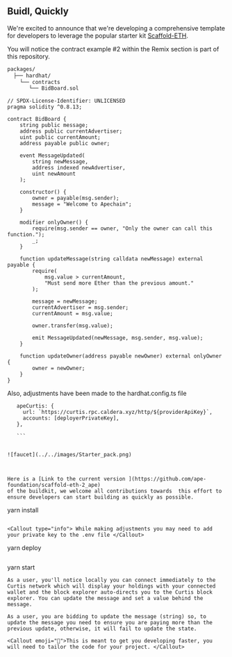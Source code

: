 
## Buidl, Quickly 

We're excited to announce that we're developing a comprehensive template for developers to leverage the popular starter kit [Scaffold-ETH](https://scaffoldeth.io/). 

You will notice the contract example #2 within the Remix section is part of this repository.

```markdown
packages/
  ├── hardhat/
    └── contracts
       └── BidBoard.sol

```

``` solidity
// SPDX-License-Identifier: UNLICENSED
pragma solidity ^0.8.13;

contract BidBoard {
	string public message;
	address public currentAdvertiser;
	uint public currentAmount;
	address payable public owner;

	event MessageUpdated(
		string newMessage,
		address indexed newAdvertiser,
		uint newAmount
	);

	constructor() {
		owner = payable(msg.sender);
		message = "Welcome to Apechain";
	}

	modifier onlyOwner() {
		require(msg.sender == owner, "Only the owner can call this function.");
		_;
	}

	function updateMessage(string calldata newMessage) external payable {
		require(
			msg.value > currentAmount,
			"Must send more Ether than the previous amount."
		);

		message = newMessage;
		currentAdvertiser = msg.sender;
		currentAmount = msg.value;

		owner.transfer(msg.value);

		emit MessageUpdated(newMessage, msg.sender, msg.value);
	}

	function updateOwner(address payable newOwner) external onlyOwner {
		owner = newOwner;
	}
}

```


Also, adjustments have been made to the hardhat.config.ts file 
 ```
    apeCurtis: {
      url: `https://curtis.rpc.caldera.xyz/http/${providerApiKey}`,
      accounts: [deployerPrivateKey],
    },

    ```


![faucet](../../images/Starter_pack.png)



Here is a [Link to the current version ](https://github.com/ape-foundation/scaffold-eth-2_ape)
 of the buildkit, we welcome all contributions towards  this effort to ensure developers can start building as quickly as possible.

 ```
yarn install 

```

<Callout type="info"> While making adjustments you may need to add your private key to the .env file </Callout>

```
yarn deploy 
```
```
yarn start 
```
As a user, you'll notice locally you can connect immediately to the Curtis network which will display your holdings with your connected wallet and the block explorer auto-directs you to the Curtis block explorer. You can update the message and set a value behind the message.

As a user, you are bidding to update the message (string) so, to update the message you need to ensure you are paying more than the previous update, otherwise, it will fail to update the state.

<Callout emoji="🍌">This is meant to get you developing faster, you will need to tailor the code for your project. </Callout>
